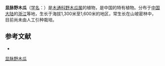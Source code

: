 {{Speciesbox
| name = 显脉野木瓜
| status = 
| status_system = 
| image = 
| genus = Stauntonia
| species = conspicua
| authority = R. H. Chang
}}

'''显脉野木瓜'''（[[学名|学名]]：{{lang|la|''Stauntonia conspicua''}}）是[[木通科|木通科]][[野木瓜属|野木瓜属]]的植物，是中国的特有植物。分布于[[中国大陆|中国大陆]]的[[浙江|浙江]]等地，生长于海拔1,300米至1,600米的地区，常生长在山坡密林中，目前尚未由人工引种栽培。

== 参考文献 ==
<div class="references-small">
* {{cite web| url =http://www.bioinfo.cn/db05/KmzwSpecies.php?action=view&id=13478| title =显脉野木瓜| work =《中国高等植物数据库全库》| publisher =中国科学院微生物研究所| author =昆明植物研究所| accessdate =2009-02-24| deadurl =yes| archiveurl =https://web.archive.org/web/20160305072318/http://www.bioinfo.cn/db05/KmzwSpecies.php?action=view&id=13478| archivedate =2016-03-05}}
</div>
{{Taxonbar|from=Q11089136}}

[[Category:野木瓜属|显脉野木瓜]]


{{植物小作品}}